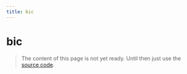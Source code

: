 ```yaml
---
title: bic
---
```


# bic

> The content of this page is not yet ready. Until then just use the [source code](https://github.com/fabian-hiller/valibot/blob/main/library/src/validations/bic/bic.ts).